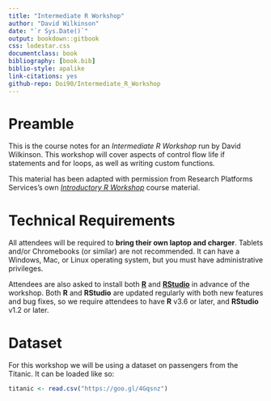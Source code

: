 ```yaml
---
title: "Intermediate R Workshop"
author: "David Wilkinson"
date: "`r Sys.Date()`"
output: bookdown::gitbook
css: lodestar.css
documentclass: book
bibliography: [book.bib]
biblio-style: apalike
link-citations: yes
github-repo: Doi90/Intermediate_R_Workshop
---
```


# Preamble

This is the course notes for an *Intermediate R Workshop* run by David Wilkinson. This workshop will cover aspects of control flow life if statements and for loops, as well as writing custom functions.

This material has been adapted with permission from Research Platforms Services's own [*Introductory R Workshop*](https://nikkirubinstein.gitbooks.io/resguides-introductory-r-workshop/content/) course material.

# Technical Requirements

All attendees will be required to **bring their own laptop and charger**. Tablets and/or Chromebooks (or similar) are not recommended. It can have a Windows, Mac, or Linux operating system, but you must have administrative privileges.

Attendees are also asked to install both [**R**](https://www.r-project.org/) and [**RStudio**](https://www.rstudio.com/) in advance of the workshop. Both **R** and **RStudio** are updated regularly with both new features and bug fixes, so we require attendees to have **R** v3.6 or later, and **RStudio** v1.2 or later.

# Dataset

For this workshop we will be using a dataset on passengers from the Titanic. It can be loaded like so:

```r
titanic <- read.csv("https://goo.gl/4Gqsnz")
```